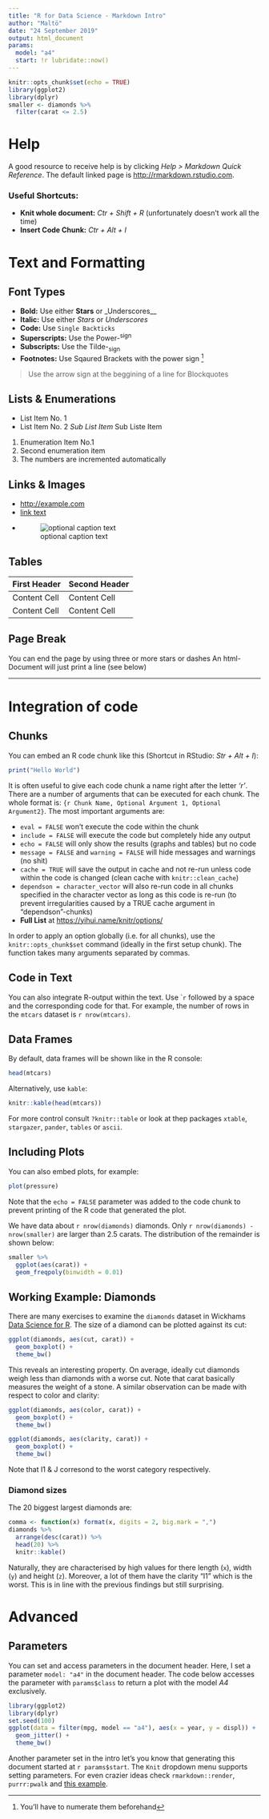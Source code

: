 ```yaml
---
title: "R for Data Science - Markdown Intro"
author: "Maltö"
date: "24 September 2019"
output: html_document
params:
  model: "a4"
  start: !r lubridate::now()
---
```


```r
knitr::opts_chunk$set(echo = TRUE)
library(ggplot2)
library(dplyr)
smaller <- diamonds %>% 
  filter(carat <= 2.5)
```



# Help
A good resource to receive help is by clicking *Help > Markdown Quick Reference*. The default linked page is <http://rmarkdown.rstudio.com>.

### Useful Shortcuts:
* **Knit whole document:** *Ctr + Shift + R* (unfortunately doesn't work all the time)
* **Insert Code Chunk:** *Ctr + Alt + I*

# Text and Formatting

## Font Types
* **Bold:** Use either **Stars** or _Underscores__
* **Italic:** Use either *Stars* or _Underscores_
* **Code:** Use `Single Backticks`
* **Superscripts:** Use the Power-^sign^
* **Subscripts:** Use the Tilde-~sign~
* **Footnotes:** Use Sqaured Brackets with the power sign [^1]

[^1]: You'll have to numerate them beforehand

> Use the arrow sign at the beggining of a line for Blockquotes

## Lists & Enumerations

* List Item No. 1
* List Item No. 2
  *Sub List Item
  *Sub Liste Item

1. Enumeration Item No.1
1. Second enumeration item
1. The numbers are incremented automatically

## Links & Images
* <http://example.com>
* [link text](http://example.com)
* ![optional caption text](zzz_example.jpg)

## Tables

First Header  | Second Header
------------- | -------------
Content Cell  | Content Cell
Content Cell  | Content Cell

## Page Break

You can end the page by using three or more stars or dashes
An html-Document will just print a line (see below)

-----




# Integration of code

## Chunks
You can embed an R code chunk like this (Shortcut in RStudio: *Str + Alt + I*):

```r
print("Hello World")
```

It is often useful to give each code chunk a name right after the letter *'r'*.
There are a number of arguments that can be executed for each chunk. The whole format is: `{r Chunk Name, Optional Argument 1, Optional Argument2}`. The most important arguments are:

* `eval = FALSE` won't execute the code within the chunk
* `include = FALSE` will execute the code but completely hide any output
* `echo = FALSE` will only show the results (graphs and tables) but no code
* `message = FALSE` and ` warning = FALSE` will hide messages and warnings (no shit)
* `cache = TRUE` will save the output in cache and not re-run unless code within the code is changed (clean cache with `knitr::clean_cache`)
* `dependson = character_vector` will also re-run code in all chunks specified in the character vector as long as this code is re-run (to prevent irregularities caused by a TRUE cache argument in "dependson"-chunks)
* **Full List** at <https://yihui.name/knitr/options/>

In order to apply an option globally (i.e. for all chunks), use the `knitr::opts_chunk$set` command (ideally in the first setup chunk). The function takes many arguments separated by commas.

## Code in Text
You can also integrate R-output within the text. Use ``r` followed by a space and the corresponding code for that. For example, the number of rows in the `mtcars` dataset is `r nrow(mtcars)`.

## Data Frames

By default, data frames will be shown like in the R console:

```r
head(mtcars)
```

Alternatively, use `kable`:
```r
knitr::kable(head(mtcars))
```

For more control consult `?knitr::table` or look at thep packages `xtable`, `stargazer`, `pander`, `tables` or `ascii`.

## Including Plots

You can also embed plots, for example:

```r
plot(pressure)
```

Note that the `echo = FALSE` parameter was added to the code chunk to prevent printing of the R code that generated the plot.




We have data about `r nrow(diamonds)` diamonds. Only 
`r nrow(diamonds) - nrow(smaller)` are larger than
2.5 carats. The distribution of the remainder is shown
below:

```r
smaller %>% 
  ggplot(aes(carat)) + 
  geom_freqpoly(binwidth = 0.01)
```

## Working Example: Diamonds
There are many exercises to examine the `diamonds` dataset in Wickhams [Data Science for R](https://r4ds.had.co.nz/index.html). The size of a diamond can be plotted against its cut:

```r
ggplot(diamonds, aes(cut, carat)) +
  geom_boxplot() +
  theme_bw()
```

This reveals an interesting property. On average, ideally cut diamonds weigh less than diamonds with a worse cut. Note that carat basically measures the weight of a stone. A similar observation can be made with respect to color and clarity:

```r
ggplot(diamonds, aes(color, carat)) +
  geom_boxplot() +
  theme_bw()
```

```r
ggplot(diamonds, aes(clarity, carat)) +
  geom_boxplot() +
  theme_bw()
```

Note that I1 & J corresond to the worst category respectively.

### Diamond sizes

The 20 biggest largest diamonds are:

```r
comma <- function(x) format(x, digits = 2, big.mark = ",")
diamonds %>%
  arrange(desc(carat)) %>%
  head(20) %>%
  knitr::kable()
```

Naturally, they are characterised by high values for there length (`x`), width (`y`) and height (`z`). Moreover, a lot of them have the clarity "I1" which is the worst. This is in line with the previous findings but still surprising.


# Advanced

## Parameters

You can set and access parameters in the document header. Here, I set a parameter `model: "a4"` in the document header. The code below accesses the parameter with `params$class` to return a plot with the model *A4* exclusively.

```r
library(ggplot2)
library(dplyr)
set.seed(100)
ggplot(data = filter(mpg, model == "a4"), aes(x = year, y = displ)) +
  geom_jitter() +
  theme_bw()
```

Another parameter set in the intro let's you know that generating this document started at `r params$start`. The `Knit` dropdown menu supports setting parameters. For even crazier ideas check `rmarkdown::render`, `purrr:pwalk` and [this example](https://r4ds.had.co.nz/r-markdown.html#parameters).

